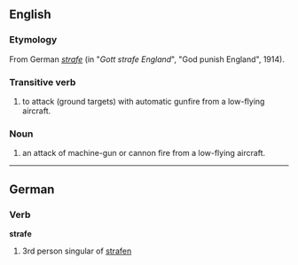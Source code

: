 ==English==
===Etymology===
From German ''[[strafe]]'' (in "''Gott strafe England''", "God punish England", 1914).

===Transitive verb===
# to attack (ground targets) with automatic gunfire from a low-flying aircraft.

===Noun===
# an attack of machine-gun or cannon fire from a low-flying aircraft.

----

==German==
===Verb===
'''strafe'''

# 3rd person singular of [[strafen]]